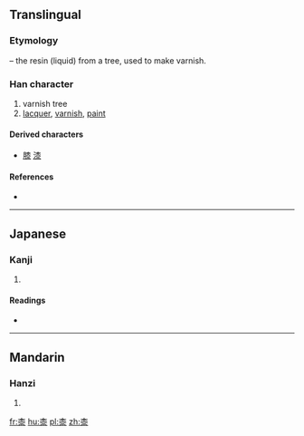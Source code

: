 ==Translingual==
===Etymology===
{{Han compound|木|t1=tree|水|t2=water|ls=ic}} – the resin (liquid) from a tree, used to make varnish.

===Han character===
{{Han char|rn=75|rad=木|as=07|sn=11|four=40232|canj=DOE|ids=⿱[[木]]⿱[[人|𠆢]][[水|⺢]]}}

# varnish tree
# [[lacquer]], [[varnish]], [[paint]]

====Derived characters====
* [[膝]] [[漆]]

====References====
* {{Han ref|kx=0527.170|dkj=14818|dj=0916.100|hdz=21217.040|uh=687C|ud=26748|bh=D5C3|bd=54723}}

----

==Japanese==

===Kanji===
{{ja-kanji|grade=|rs=木07}}

# {{defn|lang=ja|sort=木07}}

====Readings====
* {{ja-readings|on=[[しつ]] (shitsu)|kun=[[うるし]] (urushi)}}

----

==Mandarin==

===Hanzi===
{{cmn-hanzi|pin=[[qī]] ([[qi1]])|wg=ch'i<sup>1</sup>}}

# {{defn|lang=cmn|sort=木07}}

[[fr:桼]]
[[hu:桼]]
[[pl:桼]]
[[zh:桼]]